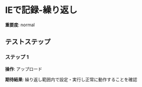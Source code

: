 # IEで記録-繰り返し

**重要度**: normal

## テストステップ

### ステップ 1

**操作**: アップロード

**期待結果**:
繰り返し範囲内で設定・実行し正常に動作することを確認

